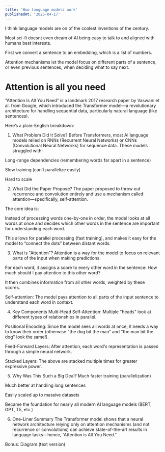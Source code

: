 ```yaml
---
title: 'How language models work'
publishedAt: '2025-04-17'
---
```


I think language models are on of the coolest inventions of the century.

Most sci-fi doesnt even dream of AI being easy to talk to and aligned with humans best interests.

First we convert a sentence to an embedding, which is a list of numbers.

 Attention mechanisms let the model focus on different parts of a sentence, or even previous sentences, when deciding what to say next.

 # Attention is all you need

  "Attention Is All You Need" is a landmark 2017 research paper by Vaswani et al. from Google, which introduced the Transformer model—a revolutionary architecture for handling sequential data, particularly natural language (like sentences).

Here’s a plain-English breakdown:

1. What Problem Did It Solve?
Before Transformers, most AI language models relied on RNNs (Recurrent Neural Networks) or CNNs (Convolutional Neural Networks) for sequence data. These models struggled with:

Long-range dependencies (remembering words far apart in a sentence)

Slow training (can’t parallelize easily)

Hard to scale

2. What Did the Paper Propose?
The paper proposed to throw out recurrence and convolution entirely and use a mechanism called attention—specifically, self-attention.

The core idea is:

Instead of processing words one-by-one in order, the model looks at all words at once and decides which other words in the sentence are important for understanding each word.

This allows for parallel processing (fast training), and makes it easy for the model to “connect the dots” between distant words.

3. What is "Attention"?
Attention is a way for the model to focus on relevant parts of the input when making predictions.

For each word, it assigns a score to every other word in the sentence: How much should I pay attention to this other word?

It then combines information from all other words, weighted by these scores.

Self-attention: The model pays attention to all parts of the input sentence to understand each word in context.

4. Key Components
Multi-Head Self-Attention: Multiple "heads" look at different types of relationships in parallel.

Positional Encoding: Since the model sees all words at once, it needs a way to know their order (otherwise "the dog bit the man" and "the man bit the dog" look the same!).

Feed-Forward Layers: After attention, each word's representation is passed through a simple neural network.

Stacked Layers: The above are stacked multiple times for greater expressive power.

5. Why Was This Such a Big Deal?
Much faster training (parallelization)

Much better at handling long sentences

Easily scaled up to massive datasets

Became the foundation for nearly all modern AI language models (BERT, GPT, T5, etc.)

6. One-Liner Summary
The Transformer model shows that a neural network architecture relying only on attention mechanisms (and not recurrence or convolutions) can achieve state-of-the-art results in language tasks—hence, “Attention is All You Need.”

Bonus: Diagram (text version)